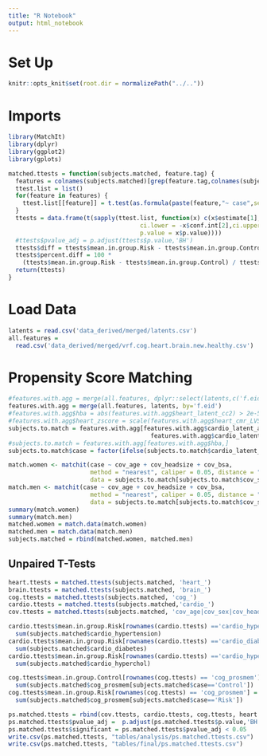 ```yaml
---
title: "R Notebook"
output: html_notebook
---
```


# Set Up
```r
knitr::opts_knit$set(root.dir = normalizePath("../.."))
```

# Imports
```r
library(MatchIt)
library(dplyr)
library(ggplot2)
library(gplots)
```

```r
matched.ttests = function(subjects.matched, feature.tag) {
  features = colnames(subjects.matched)[grep(feature.tag,colnames(subjects.matched))]
  ttest.list = list()
  for(feature in features) {
    ttest.list[[feature]] = t.test(as.formula(paste(feature,"~ case",sep='')), subjects.matched)
  }
  ttests = data.frame(t(sapply(ttest.list, function(x) c(x$estimate[1], x$estimate[2], 
                                     ci.lower = -x$conf.int[2],ci.upper = -x$conf.int[1],
                                     p.value = x$p.value))))
  #ttests$pvalue_adj = p.adjust(ttests$p.value,'BH')
  ttests$diff = ttests$mean.in.group.Risk - ttests$mean.in.group.Control
  ttests$percent.diff = 100 *
    (ttests$mean.in.group.Risk - ttests$mean.in.group.Control) / ttests$mean.in.group.Control
  return(ttests)
}
```


# Load Data
```r
latents = read.csv('data_derived/merged/latents.csv')
all.features = 
  read.csv('data_derived/merged/vrf.cog.heart.brain.new.healthy.csv')
```


# Propensity Score Matching
```r
#features.with.agg = merge(all.features, dplyr::select(latents,c('f.eid','cardio_latent_agg')), by='f.eid')
features.with.agg = merge(all.features, latents, by='f.eid')
#features.with.agg$hba = abs(features.with.agg$heart_latent_cc2) > 2e-5
#features.with.agg$heart_zscore = scale(features.with.agg$heart_cmr_LVSV)
subjects.to.match = features.with.agg[features.with.agg$cardio_latent_agg == 0 | 
                                        features.with.agg$cardio_latent_agg >= 4,]
#subjects.to.match = features.with.agg[features.with.agg$hba,]
subjects.to.match$case = factor(ifelse(subjects.to.match$cardio_latent_agg==0,"Control","Risk"))
```

```r
match.women <- matchit(case ~ cov_age + cov_headsize + cov_bsa,
                       method = "nearest", caliper = 0.05, distance = "glm", 
                       data = subjects.to.match[subjects.to.match$cov_sex==0,])
match.men <- matchit(case ~ cov_age + cov_headsize + cov_bsa,
                       method = "nearest", caliper = 0.05, distance = "glm", 
                       data = subjects.to.match[subjects.to.match$cov_sex==1,])
summary(match.women)
summary(match.men)
matched.women = match.data(match.women)
matched.men = match.data(match.men)
subjects.matched = rbind(matched.women, matched.men)
```


## Unpaired T-Tests

```r
heart.ttests = matched.ttests(subjects.matched, 'heart_')
brain.ttests = matched.ttests(subjects.matched, 'brain_')
cog.ttests = matched.ttests(subjects.matched, 'cog_')
cardio.ttests = matched.ttests(subjects.matched,'cardio_')
cov.ttests = matched.ttests(subjects.matched, 'cov_age|cov_sex|cov_headsize|cov_bsa')
```

```r
cardio.ttests$mean.in.group.Risk[rownames(cardio.ttests) =='cardio_hypertension'] =
  sum(subjects.matched$cardio_hypertension)
cardio.ttests$mean.in.group.Risk[rownames(cardio.ttests) =='cardio_diabetes'] = 
  sum(subjects.matched$cardio_diabetes)
cardio.ttests$mean.in.group.Risk[rownames(cardio.ttests) =='cardio_hyperchol'] = 
  sum(subjects.matched$cardio_hyperchol)
```

```r
cog.ttests$mean.in.group.Control[rownames(cog.ttests) == 'cog_prosmem'] = 
  sum(subjects.matched$cog_prosmem[subjects.matched$case=='Control'])
cog.ttests$mean.in.group.Risk[rownames(cog.ttests) == 'cog_prosmem'] = 
  sum(subjects.matched$cog_prosmem[subjects.matched$case=='Risk'])
```

```r
ps.matched.ttests = rbind(cov.ttests, cardio.ttests, cog.ttests, heart.ttests, brain.ttests) 
ps.matched.ttests$pvalue_adj =  p.adjust(ps.matched.ttests$p.value,'BH')
ps.matched.ttests$significant = ps.matched.ttests$pvalue_adj < 0.05
write.csv(ps.matched.ttests, "tables/analysis/ps.matched.ttests.csv")
write.csv(ps.matched.ttests, "tables/final/ps.matched.ttests.csv")
```





